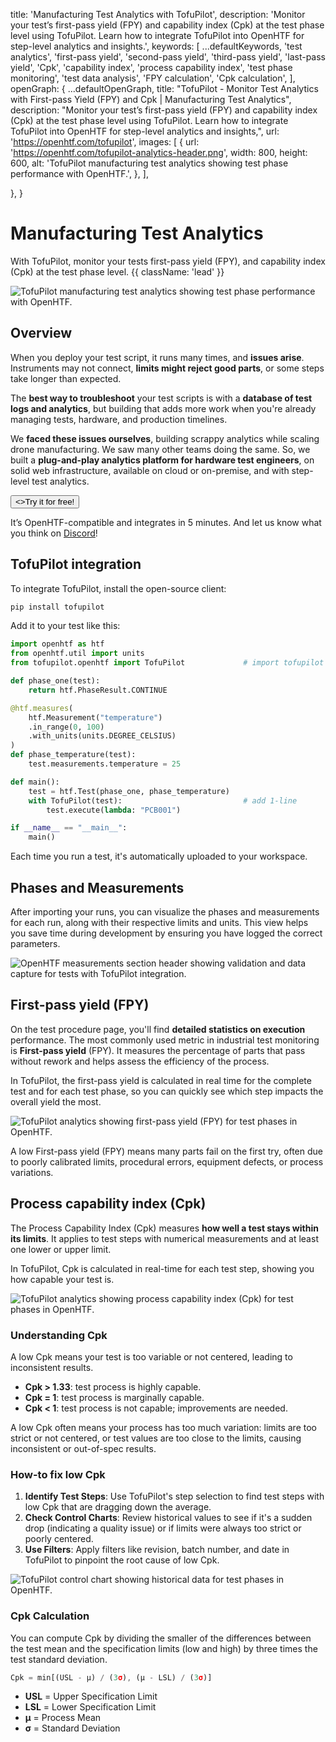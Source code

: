 
  title: 'Manufacturing Test Analytics with TofuPilot',
  description:
    'Monitor your test’s first-pass yield (FPY) and capability index (Cpk) at the test phase level using TofuPilot. Learn how to integrate TofuPilot into OpenHTF for step-level analytics and insights.',
  keywords: [
    ...defaultKeywords,
    'test analytics',
    'first-pass yield',
    'second-pass yield',
    'third-pass yield',
    'last-pass yield',
    'Cpk',
    'capability index',
    'process capability index',
    'test phase monitoring',
    'test data analysis',
    'FPY calculation',
    'Cpk calculation',
  ],
  openGraph: {
    ...defaultOpenGraph,
    title: "TofuPilot - Monitor Test Analytics with First-pass Yield (FPY) and Cpk | Manufacturing Test Analytics",
    description: "Monitor your test’s first-pass yield (FPY) and capability index (Cpk) at the test phase level using TofuPilot. Learn how to integrate TofuPilot into OpenHTF for step-level analytics and insights,",
    url: 'https://openhtf.com/tofupilot',
    images: [
      {
        url: 'https://openhtf.com/tofupilot-analytics-header.png',
        width: 800,
        height: 600,
        alt: 'TofuPilot manufacturing test analytics showing test phase performance with OpenHTF.',
      },
    ],

},
}

# Manufacturing Test Analytics

With TofuPilot, monitor your tests first-pass yield (FPY), and capability index (Cpk) at the test phase level. {{ className: 'lead' }}

<Image
  src="/tofupilot-analytics-header.png"
  alt="TofuPilot manufacturing test analytics showing test phase performance with OpenHTF."
/>

## Overview

When you deploy your test script, it runs many times, and **issues arise**. Instruments may not connect, **limits might reject good parts**, or some steps take longer than expected.

The **best way to troubleshoot** your test scripts is with a **database of test logs and analytics**, but building that adds more work when you're already managing tests, hardware, and production timelines.

We **faced these issues ourselves**, building scrappy analytics while scaling drone manufacturing. We saw many other teams doing the same. So, we built <TofuPilotLink utmMedium="" /> a **plug-and-play analytics platform for hardware test engineers**, on solid web infrastructure, available on cloud or on-premise, and with step-level test analytics.

<Button variant="text" arrow="right">
  <>Try it for free!</>
</Button>

It’s OpenHTF-compatible and integrates in 5 minutes. And let us know what you think on [Discord](https://discord.gg/HzkYUWg9PK)!

## TofuPilot integration

To integrate TofuPilot, install the open-source client:

```sh
pip install tofupilot
```

Add it to your test like this:

```python {{ title: 'main.py' }}
import openhtf as htf
from openhtf.util import units
from tofupilot.openhtf import TofuPilot             # import tofupilot

def phase_one(test):
    return htf.PhaseResult.CONTINUE

@htf.measures(
    htf.Measurement("temperature")
    .in_range(0, 100)
    .with_units(units.DEGREE_CELSIUS)
)
def phase_temperature(test):
    test.measurements.temperature = 25

def main():
    test = htf.Test(phase_one, phase_temperature)
    with TofuPilot(test):                           # add 1-line
        test.execute(lambda: "PCB001")

if __name__ == "__main__":
    main()
```

Each time you run a test, it's automatically uploaded to your workspace.

## Phases and Measurements

After importing your runs, you can visualize the phases and measurements for each run, along with their respective limits and units. This view helps you save time during development by ensuring you have logged the correct parameters.

<Image
  src="/tofupilot-measurements-page-run.png"
  alt="OpenHTF measurements section header showing validation and data capture for tests with TofuPilot integration."
/>

## First-pass yield (FPY)

On the test procedure page, you'll find **detailed statistics on execution** performance. The most commonly used metric in industrial test monitoring is **First-pass yield** (FPY). It measures the percentage of parts that pass without rework and helps assess the efficiency of the process.

In TofuPilot, the first-pass yield is calculated in real time for the complete test and for each test phase, so you can quickly see which step impacts the overall yield the most.

<Image
  src="/tofupilot-analytics-yield.png"
  alt="TofuPilot analytics showing first-pass yield (FPY) for test phases in OpenHTF."
/>

A low First-pass yield (FPY) means many parts fail on the first try, often due to poorly calibrated limits, procedural errors, equipment defects, or process variations.

## Process capability index (Cpk)

The Process Capability Index (Cpk) measures **how well a test stays within its limits**. It applies to test steps with numerical measurements and at least one lower or upper limit.

In TofuPilot, Cpk is calculated in real-time for each test step, showing you how capable your test is.

<Image
  src="/tofupilot-analytics-cpk.png"
  alt="TofuPilot analytics showing process capability index (Cpk) for test phases in OpenHTF."
/>

### Understanding Cpk

A low Cpk means your test is too variable or not centered, leading to inconsistent results.

- **Cpk > 1.33**: test process is highly capable.
- **Cpk = 1**: test process is marginally capable.
- **Cpk < 1**: test process is not capable; improvements are needed.

A low Cpk often means your process has too much variation: limits are too strict or not centered, or test values are too close to the limits, causing inconsistent or out-of-spec results.

### How-to fix low Cpk

1. **Identify Test Steps**: Use TofuPilot's step selection to find test steps with low Cpk that are dragging down the average.
2. **Check Control Charts**: Review historical values to see if it's a sudden drop (indicating a quality issue) or if limits were always too strict or poorly centered.
3. **Use Filters**: Apply filters like revision, batch number, and date in TofuPilot to pinpoint the root cause of low Cpk.

<Image
  src="/tofupilot-analytics-control-chart.png"
  alt="TofuPilot control chart showing historical data for test phases in OpenHTF."
/>

### Cpk Calculation

You can compute Cpk by dividing the smaller of the differences between the test mean and the specification limits (low and high) by three times the test standard deviation.

```jsx
Cpk = min[(USL - μ) / (3σ), (μ - LSL) / (3σ)]
```

- **USL** = Upper Specification Limit
- **LSL** = Lower Specification Limit
- **μ** = Process Mean
- **σ** = Standard Deviation
